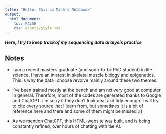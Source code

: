 ---
title: "Hello, This is Minh's Notebook"
output: 
  html_document:
    toc: FALSE
    css: assets/style.css
---

***Here, I try to keep track of my sequencing data analysis practice***

## Notes

-   I am a recent master's graduate (and soon-to-be PhD student) in life science. I have an interest in skeletal muscle biology and epigenetics. This is why the data I choose revolve mainly around these two themes.

-   I've been trained mostly at the bench and am not very good at computer in general. Therefore, most of the codes are generated thanks to Google and ChatGPT. I'm sorry if they don't look neat and tidy enough. I will try to cite every source that I learn from, but sometimes it is a bit of reference here and there and some of them might be missed :((

-   As we mention ChatGPT, this HTML-website was built, and is being constantly refined, over hours of chatting with the AI.
